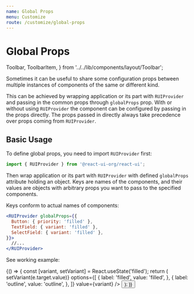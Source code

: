 ```yaml
---
name: Global Props
menu: Customize
route: /customize/global-props
---
```


# Global Props

  Toolbar,
  ToolbarItem,
} from '../../lib/components/layout/Toolbar';

Sometimes it can be useful to share some configuration props between
multiple instances of components of the same or different kind.

This can be achieved by wrapping application or its part with `RUIProvider`
and passing in the common props through `globalProps` prop. With or without
using `RUIProvider` the component can be configured by passing in the props
directly. The props passed in directly always take precedence over props
coming from `RUIProvider`.

## Basic Usage

To define global props, you need to import `RUIProvider` first:

```js
import { RUIProvider } from '@react-ui-org/react-ui';
```

Then wrap application or its part with `RUIProvider` with defined `globalProps`
attribute holding an object. Keys are names of the components, and their
values are objects with arbitrary props you want to pass to the specified
components.

Keys conform to actual names of components:

```jsx
<RUIProvider globalProps={{
  Button: { priority: 'filled' },
  TextField: { variant: 'filled' },
  SelectField: { variant: 'filled' },
}}>
  //...
</RUIProvider>
```

See working example:

<Playground>
  {() => {
    const [variant, setVariant] = React.useState('filled');
    return (
      <RUIProvider
        globalProps={{
          Button: { priority: variant },
          TextField: { variant },
          SelectField: { variant },
        }}
      >
        <Toolbar align="bottom">
          <ToolbarItem>
            <SelectField
              id="variant"
              label="Select variant of Select Field"
              onChange={(e) => setVariant(e.target.value)}
              options={[
                {
                  label: 'filled',
                  value: 'filled',
                },
                {
                  label: 'outline',
                  value: 'outline',
                },
              ]}
              value={variant}
            />
          </ToolbarItem>
          <ToolbarItem>
            <TextField
              id="my-text-field"
              label="Text Field"
            />
          </ToolbarItem>
          <ToolbarItem>
            <Button
              id="my-button"
              label="Button"
            />
          </ToolbarItem>
        </Toolbar>
      </RUIProvider>
    );
  }}
</Playground>
